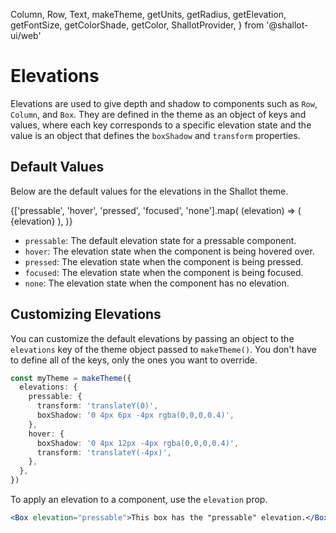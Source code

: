   Column,
  Row,
  Text,
  makeTheme,
  getUnits,
  getRadius,
  getElevation,
  getFontSize,
  getColorShade,
  getColor,
  ShallotProvider,
} from '@shallot-ui/web'

<Meta title="🎨 Theme / Elevations" />

# Elevations

Elevations are used to give depth and shadow to components such as `Row`, `Column`, and `Box`. They are defined in the theme as an object of keys and values, where each key corresponds to a specific elevation state and the value is an object that defines the `boxShadow` and `transform` properties.

## Default Values

Below are the default values for the elevations in the Shallot theme.

<Canvas>
  <ShallotProvider>
    <Column
      shallot={{
        backgroundColor: getColor('Shading', 125),
        borderRadius: getRadius('xl'),
      }}
    >
      <Row alignCenter unitsAround={4}>
        {['pressable', 'hover', 'pressed', 'focused', 'none'].map(
          (elevation) => (
            <Column
              key={elevation}
              shallot={{
                ...getElevation(elevation),
                backgroundColor: getColor('Shading', 100),
                borderRadius: getRadius('lg'),
                height: getUnits(8),
                width: getUnits(8),
                margin: getUnits(1),
                alignItems: 'center',
                justifyContent: 'center',
              }}
            >
              <Text
                shallot={{
                  // typeface: "Monospace",
                  fontSize: getFontSize('sm'),
                  textColor: getColorShade('Shading.350'),
                }}
              >
                {elevation}
              </Text>
            </Column>
          ),
        )}
      </Row>
    </Column>
  </ShallotProvider>
</Canvas>

- `pressable`: The default elevation state for a pressable component.
- `hover`: The elevation state when the component is being hovered over.
- `pressed`: The elevation state when the component is being pressed.
- `focused`: The elevation state when the component is being focused.
- `none`: The elevation state when the component has no elevation.

## Customizing Elevations

You can customize the default elevations by passing an object to the `elevations` key of the theme object passed to `makeTheme()`. You don't have to define all of the keys, only the ones you want to override.

```ts
const myTheme = makeTheme({
  elevations: {
    pressable: {
      transform: 'translateY(0)',
      boxShadow: '0 4px 6px -4px rgba(0,0,0,0.4)',
    },
    hover: {
      boxShadow: '0 4px 12px -4px rgba(0,0,0,0.4)',
      transform: 'translateY(-4px)',
    },
  },
})
```

To apply an elevation to a component, use the `elevation` prop.

```jsx
<Box elevation="pressable">This box has the "pressable" elevation.</Box>
```

